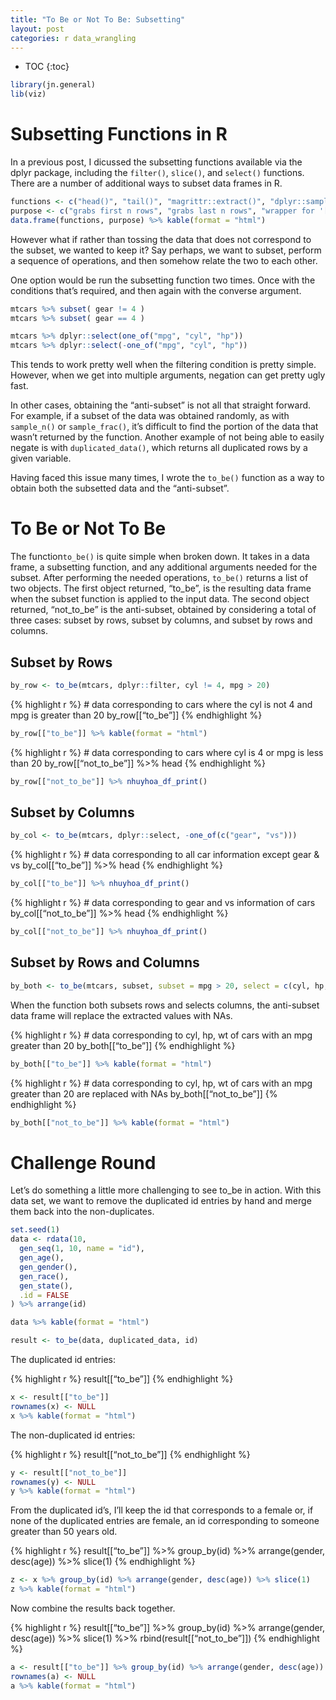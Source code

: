 ```yaml
---
title: "To Be or Not To Be: Subsetting"
layout: post
categories: r data_wrangling
---
```


* TOC
{:toc}

```r
library(jn.general)
lib(viz)
```

# Subsetting Functions in R

In a previous post, I dicussed the subsetting functions available via the dplyr package, including the `filter()`, `slice()`, and `select()` functions. There are a number of additional ways to subset data frames in R. 

```r
functions <- c("head()", "tail()", "magrittr::extract()", "dplyr::sample_frac()", "dplyr::sample_n()", "dplyr::distinct()", "jn.general::duplicated_data()")
purpose <- c("grabs first n rows", "grabs last n rows", "wrapper for '['; takes numeric or character arguments and return corresponding rows/columns", "randomly selects a given fraction of rows", "randomly selects a given number of rows", "subsets to distinct values of a data frame, given a specific variable", "returns all duplicated rows by a given variable")
data.frame(functions, purpose) %>% kable(format = "html")
```
<p></p>

However what if rather than tossing the data that does not correspond to the subset, we wanted to keep it? Say perhaps, we want to subset, perform a sequence of operations, and then somehow relate the two to each other. 

One option would be run the subsetting function two times. Once with the conditions that's required, and then again with the converse argument. 
```r
mtcars %>% subset( gear != 4 )
mtcars %>% subset( gear == 4 )

mtcars %>% dplyr::select(one_of("mpg", "cyl", "hp"))
mtcars %>% dplyr::select(-one_of("mpg", "cyl", "hp"))
```

This tends to work pretty well when the filtering condition is pretty simple. However, when we get into multiple arguments, negation can get pretty ugly fast. 

In other cases, obtaining the "anti-subset" is not all that straight forward. For example, if a subset of the data was obtained randomly, as with `sample_n()` or `sample_frac()`, it's difficult to find the portion of the data that wasn't returned by the function. Another example of not being able to easily negate is with `duplicated_data()`, which returns all duplicated rows by a given variable. 

Having faced this issue many times, I wrote the `to_be()` function as a way to obtain both the subsetted data and the "anti-subset". 

# To Be or Not To Be

The function`to_be()` is quite simple when broken down. It takes in a data frame, a subsetting function, and any additional arguments needed for the subset. After performing the needed operations, `to_be()` returns a list of two objects. The first object returned, "to_be", is the resulting data frame when the subset function is applied to the input data. The second object returned, "not_to_be" is the anti-subset, obtained by considering a total of three cases: subset by rows, subset by columns, and subset by rows and columns. 

## Subset by Rows

```r
by_row <- to_be(mtcars, dplyr::filter, cyl != 4, mpg > 20)
```

{% highlight r %}
# data corresponding to cars where the cyl is not 4 and mpg is greater than 20
by_row[["to_be"]]
{% endhighlight %}
<div class = "dftab">
```r
by_row[["to_be"]] %>% kable(format = "html")
```
</div><p></p>

{% highlight r %}
# data corresponding to cars where cyl is 4 or mpg is less than 20
by_row[["not_to_be"]] %>% head
{% endhighlight %}
<div class = "dftab">
```r
by_row[["not_to_be"]] %>% nhuyhoa_df_print()
```
</div>

## Subset by Columns

```r
by_col <- to_be(mtcars, dplyr::select, -one_of(c("gear", "vs")))
```


{% highlight r %}
# data corresponding to all car information except gear & vs 
by_col[["to_be"]] %>% head
{% endhighlight %}
<div class = "dftab">
```r
by_col[["to_be"]] %>% nhuyhoa_df_print()
```
</div><p></p>

{% highlight r %}
# data corresponding to gear and vs information of cars
by_col[["not_to_be"]] %>% head
{% endhighlight %}
<div class = "dftab">
```r
by_col[["not_to_be"]] %>% nhuyhoa_df_print()
```
</div>


## Subset by Rows and Columns

```r
by_both <- to_be(mtcars, subset, subset = mpg > 20, select = c(cyl, hp, wt))
```

When the function both subsets rows and selects columns, the anti-subset data frame will replace the extracted values with NAs. 

{% highlight r %}
# data corresponding to cyl, hp, wt of cars with an mpg greater than 20
by_both[["to_be"]]
{% endhighlight %}
<div class = "dftab">
```r
by_both[["to_be"]] %>% kable(format = "html")
```
</div><p></p>

{% highlight r %}
# data corresponding to cyl, hp, wt of cars with an mpg greater than 20 are replaced with NAs
by_both[["not_to_be"]] 
{% endhighlight %}
<div class = "dftab">
```r
by_both[["not_to_be"]] %>% kable(format = "html")
```
</div>

# Challenge Round
Let’s do something a little more challenging to see to_be in action. With this data set, we want to remove the duplicated id entries by hand and merge them back into the non-duplicates. 

<div class = "dftab">
```r
set.seed(1)
data <- rdata(10,
  gen_seq(1, 10, name = "id"),
  gen_age(),
  gen_gender(),
  gen_race(),
  gen_state(),
  .id = FALSE
) %>% arrange(id)

data %>% kable(format = "html")
```
</div><p></p>

```r
result <- to_be(data, duplicated_data, id)
```

The duplicated id entries:

{% highlight r %}
result[["to_be"]]
{% endhighlight %}
<div class = "dftab">
```r
x <- result[["to_be"]]
rownames(x) <- NULL
x %>% kable(format = "html")
```
</div><p></p>

The non-duplicated id entries:

{% highlight r %}
result[["not_to_be"]]
{% endhighlight %}
<div class = "dftab">
```r
y <- result[["not_to_be"]] 
rownames(y) <- NULL
y %>% kable(format = "html")
```
</div><p></p>

From the duplicated id's, I'll keep the id that corresponds to a female or, if none of the duplicated entries are female, an id corresponding to someone greater than 50 years old. 

{% highlight r %}
result[["to_be"]] %>% group_by(id) %>% arrange(gender, desc(age)) %>% slice(1)
{% endhighlight %}
<div class = "dftab">
```r
z <- x %>% group_by(id) %>% arrange(gender, desc(age)) %>% slice(1) 
z %>% kable(format = "html")
```
</div><p></p>

Now combine the results back together.

{% highlight r %}
result[["to_be"]] %>% 
  group_by(id) %>% 
  arrange(gender, desc(age)) %>% 
  slice(1) %>% 
  rbind(result[["not_to_be"]])
{% endhighlight %}
<div class = "dftab">
```r
a <- result[["to_be"]] %>% group_by(id) %>% arrange(gender, desc(age)) %>% slice(1) %>% rbind(result[["not_to_be"]]) %>% arrange(id)
rownames(a) <- NULL
a %>% kable(format = "html")
```
</div>
